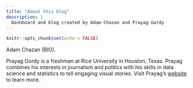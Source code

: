 ```yaml
---
title: "About this blog"
description: |
  Dashboard and blog created by Adam Chazan and Prayag Gordy
---
```


```r
knitr::opts_chunk$set(echo = FALSE)
```

Adam Chazan (BIO).

Prayag Gordy is a freshman at Rice University in Houston, Texas. Prayag combines his interests in journalism and politics with his skills in data science and statistics to tell engaging visual stories. Visit Prayag's [website](https://prayaggordy.github.io) to learn more.
